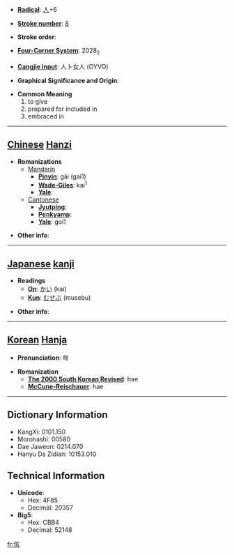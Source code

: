 * '''[[Wiktionary:Chinese radical index| Radical]]''': [[Wiktionary:Chinese radical index 人|人]]+6

* '''[[Wiktionary:Chinese total strokes index|Stroke number]]''': [[Wiktionary:Chinese total strokes index 8|8]]

* '''Stroke order''': 

* '''[[Wiktionary:Chinese four corner index|Four-Corner System]]''': 2028<sub>2</sub>

* '''[[Wiktionary:Chinese Cangjie index|Cangjie input]]''': 人卜女人 (OYVO)

* '''Graphical Significance and Origin''': 

* '''Common Meaning'''
*#to give
*# prepared for included in
*# embraced in


----

== [[Chinese]] [[Hanzi]] ==

* '''Romanizations'''
** [[Mandarin]]
*** '''[[Pinyin]]''': gāi (gai1)
*** '''[[Wade-Giles]]''': kai<sup>1</sup>
*** '''[[Yale]]''': 
**[[Cantonese]]
***'''[[Jyutping]]''':
***'''[[Penkyamp]]''': 
***'''[[Yale]]''': goi1

* '''Other info''': 

----

== [[Japanese]] [[kanji]] ==

* '''Readings'''
** '''[[On]]''': [[かい]] (kai)
** '''[[Kun]]''': [[むせぶ]] (musebu)

* '''Other info''':  

----

== [[Korean]] [[Hanja]] ==

* '''Pronunciation''': 해

* '''Romanization'''
** '''[[The 2000 South Korean Revised Romanization|The 2000 South Korean Revised]]''': hae
** '''[[McCune-Reischauer]]''': hae

----

== Dictionary Information ==

* KangXi: 0101.150
* Morohashi: 00580
* Dae Jaweon: 0214.070
* Hanyu Da Zidian: 10153.010

== Technical Information ==

* '''Unicode''':
** Hex: 4F85
** Decimal: 20357
* '''Big5''':
** Hex: CBB4
** Decimal: 52148

[[fr:侅]]